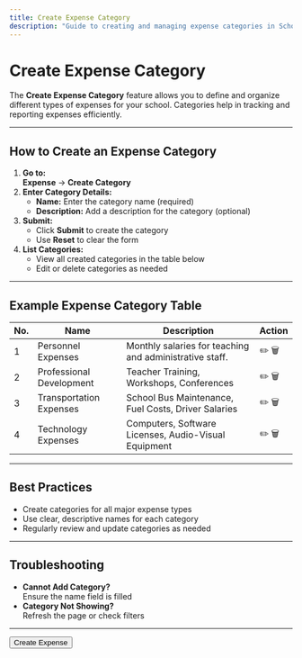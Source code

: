 ```yaml
---
title: Create Expense Category
description: "Guide to creating and managing expense categories in School CRM."
---
```


# Create Expense Category

The **Create Expense Category** feature allows you to define and organize different types of expenses for your school. Categories help in tracking and reporting expenses efficiently.

---

## How to Create an Expense Category

1. **Go to:**  
   **Expense** → **Create Category**
2. **Enter Category Details:**
   - **Name:** Enter the category name (required)
   - **Description:** Add a description for the category (optional)
3. **Submit:**
   - Click **Submit** to create the category
   - Use **Reset** to clear the form
4. **List Categories:**
   - View all created categories in the table below
   - Edit or delete categories as needed

---

## Example Expense Category Table

| No. | Name                    | Description                                              | Action      |
|-----|-------------------------|----------------------------------------------------------|-------------|
| 1   | Personnel Expenses      | Monthly salaries for teaching and administrative staff.  | ✏️ 🗑️        |
| 2   | Professional Development| Teacher Training, Workshops, Conferences                 | ✏️ 🗑️        |
| 3   | Transportation Expenses | School Bus Maintenance, Fuel Costs, Driver Salaries      | ✏️ 🗑️        |
| 4   | Technology Expenses     | Computers, Software Licenses, Audio-Visual Equipment     | ✏️ 🗑️        |

---

## Best Practices
- Create categories for all major expense types
- Use clear, descriptive names for each category
- Regularly review and update categories as needed

---

## Troubleshooting
- **Cannot Add Category?**  
  Ensure the name field is filled
- **Category Not Showing?**  
  Refresh the page or check filters

---

<Button href="/expenses/create-expense" variant="primary">
  Create Expense
</Button> 